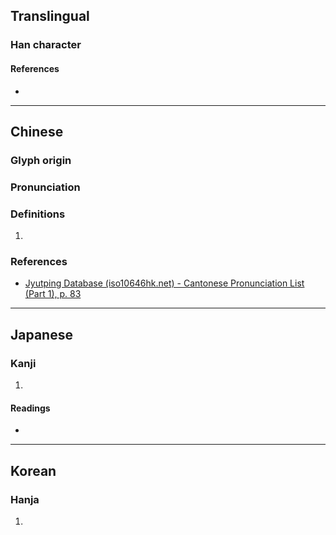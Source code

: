 {{character info}}
==Translingual==

===Han character===
{{Han char|rn=30|rad=口|as=13|sn=16|four=60014|canj=RYVG|ids=⿰口雍}}

====References====
* {{Han ref|kx=0210.280|dkj=04400|dj=0433.160|hdz=10694.020|uh=5670|ud=22128|bh=E8FC|bd=59644}}

----

==Chinese==
{{zh-forms|alt=嗈}}

===Glyph origin===
{{Han etym}}

===Pronunciation===
{{zh-pron
|m=xué,yōng
|c=jung1
|mc=y
|oc=y
|cat=
}}

===Definitions===
{{zh-hanzi}}

# {{rfdef|zh|sort=口13}}

===References===
* [http://www.iso10646hk.net/jp/document/download.jsp Jyutping Database (iso10646hk.net) - Cantonese Pronunciation List (Part 1), p. 83]

----

==Japanese==

===Kanji===
{{ja-kanji|grade=|rs=口13}}

# {{rfdef|ja|sort=口13}}

====Readings====
* {{ja-readings|on=[[よう]] (yō), [[ゆ]] (yu)|kun=[[むつぶ]] (mutsubu), [[むせぶ]] (musebu)}}

----

==Korean==

===Hanja===
{{ko-hanja|hangeul=[[옹]]|rv=ong|mr=ong}}

# {{rfdef|ko|sort=口13}}